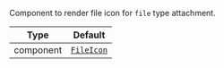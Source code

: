 Component to render file icon for `file` type attachment.

| Type | Default |
| - | - |
| component | [`FileIcon`](../../../../ui-components/file_icon.mdx) |
